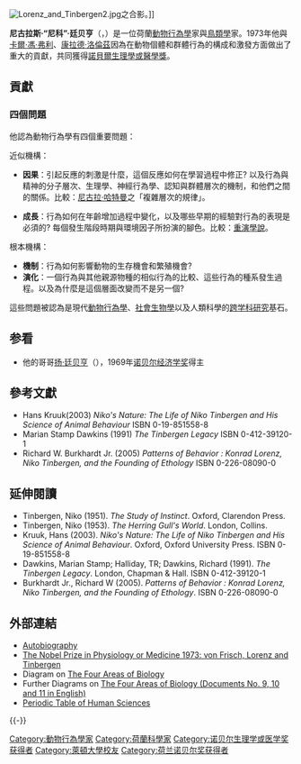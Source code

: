 {{Infobox scientist
| name = 尼古拉斯·廷貝亨{{Nobel icon|1973年諾貝爾生理學或醫學獎|諾貝爾生理學或醫學獎}}<br>Niko Tinbergen
| image =Nikolaas Tinbergen 1978.jpg
| image_size = 200px
| caption = 尼古拉斯·廷贝亨（1978年）
| birth_date = {{birth date|1907|04|15|df=y}}
| birth_place = {{NL}}[[海牙|海牙]]
| residence = {{UK}}
| nationality = {{NL}}
| death_date = {{death date and age|1988|12|21|1907|04|15|df=y}}
| death_place = {{UK}}[[牛津|牛津]]
| field = [[动物学|動物學家]]、[[动物行为学|動物行為學家]]
| work_institution = [[牛津大学|牛津大学]]
| alma_mater = [[萊頓大學|萊頓大學]]
| doctoral_advisor = Hildebrand Boschma
| doctoral_students =  {{ubl|[[理查德·道金斯|理查德·道金斯]]|[[德斯蒙德·莫利斯|德斯蒙德·莫利斯]]}}
| known_for = {{tsl|en|Hawk/goose effect|鹰/鹅效应}}<br>{{tsl|en|Tinbergen's four questions|廷贝亨的四个问题}}
| prizes = [[诺贝尔生理学或医学奖|诺贝尔生理学或医学奖]] (1973)
| religion =
| footnotes =(兄)[[扬·廷贝亨|扬·廷贝亨]]([[诺贝尔经济学奖|诺贝尔经济学奖]]/1969年)<br>(弟)吕克·廷贝亨(Luuk Tinbergen)(鳥類學家和生態學家)
}}
[[File:Lorenz_and_Tinbergen2.jpg|thumb]]之合影。]]

'''尼古拉斯·“尼科”·廷贝亨'''（{{lang-nl|Nikolaas "Niko" Tinbergen}}，{{bd|1907年|4月15日|1988年|12月21日|catIdx=L}}）是一位荷蘭[[動物行為學|動物行為學]]家與[[鳥類學|鳥類學]]家。1973年他與[[卡爾·馮·弗利|卡爾·馮·弗利]]、[[康拉德·洛倫茲|康拉德·洛倫茲]]因為在動物個體和群體行為的構成和激發方面做出了重大的貢獻，共同獲得[[諾貝爾生理學或醫學獎|諾貝爾生理學或醫學獎]]。

== 貢獻 ==
=== 四個問題 ===
他認為動物行為學有四個重要問題：

近似機構：

*'''因果'''：引起反應的刺激是什麼，這個反應如何在學習過程中修正? 以及行為與精神的分子層次、生理學、神經行為學、認知與群體層次的機制，和他們之間的關係。比較：[[尼古拉·哈特曼|尼古拉·哈特曼]]之「複雜層次的規律」。

*'''成長'''：行為如何在年齡增加過程中變化，以及哪些早期的經驗對行為的表現是必須的? 每個發生階段時期與環境因子所扮演的腳色。比較：[[重演學說|重演學說]]。
 
根本機構：

*'''機制'''：行為如何影響動物的生存機會和繁殖機會? 
*'''演化'''：一個行為與其他親源物種的相似行為的比較、這些行為的種系發生過程。以及為什麼是這個層面改變而不是另一個?

這些問題被認為是現代[[動物行為學|動物行為學]]、[[社會生物學|社會生物學]]以及人類科學的[[跨学科研究|跨学科研究]]基石。

== 参看 ==
*他的哥哥[[扬·廷贝亨|扬·廷贝亨]]（{{lang|nl|Jan Tinbergen}}），1969年[[诺贝尔经济学奖|诺贝尔经济学奖]]得主

== 參考文獻 ==
{{refbegin}}
* Hans Kruuk(2003) ''Niko's Nature: The Life of Niko Tinbergen and His Science of Animal Behaviour'' ISBN 0-19-851558-8 
* Marian Stamp Dawkins (1991) ''The Tinbergen Legacy'' ISBN 0-412-39120-1
* Richard W. Burkhardt Jr. (2005) ''Patterns of Behavior : Konrad Lorenz, Niko Tinbergen, and the Founding of Ethology'' ISBN 0-226-08090-0
{{refend}}

==延伸閱讀==
{{refbegin}}
* Tinbergen, Niko (1951). ''The Study of Instinct''. Oxford, Clarendon Press.
* Tinbergen, Niko (1953). ''The Herring Gull's World''. London, Collins.
* Kruuk, Hans  (2003). ''Niko's Nature: The Life of Niko Tinbergen and His Science of Animal Behaviour''. Oxford, Oxford University Press. ISBN 0-19-851558-8
* Dawkins, Marian Stamp; Halliday, TR; Dawkins, Richard  (1991). ''The Tinbergen Legacy''. London, Chapman & Hall. ISBN 0-412-39120-1
* Burkhardt Jr., Richard W (2005). ''Patterns of Behavior : Konrad Lorenz, Niko Tinbergen, and the Founding of Ethology''. ISBN 0-226-08090-0
{{refend}}

== 外部連結 ==
{{Commons category|Nikolaas Tinbergen}}
*[http://nobelprize.org/medicine/laureates/1973/tinbergen-autobio.html Autobiography]{{Wayback|url=http://nobelprize.org/medicine/laureates/1973/tinbergen-autobio.html |date=20081015211543 }}
*[http://nobelprize.org/medicine/laureates/1973/index.html The Nobel Prize in Physiology or Medicine 1973: von Frisch, Lorenz and Tinbergen]{{Wayback|url=http://nobelprize.org/medicine/laureates/1973/index.html |date=20080830040024 }} 
*Diagram on [https://web.archive.org/web/20070622020500/http://www-personal.umich.edu/~nesse/fourquestions.pdf The Four Areas of Biology]
* Further Diagrams on [http://homepage.uibk.ac.at/~c720126/humanethologie/ws/medicus/block1/inhalt.html The Four Areas of Biology (Documents No. 9, 10 and 11 in English)]{{Wayback|url=http://homepage.uibk.ac.at/~c720126/humanethologie/ws/medicus/block1/inhalt.html |date=20170514163716 }}
* [http://en.wikipedia.org/wiki/Animal_behavior_questions Periodic Table of Human Sciences]{{Wayback|url=http://en.wikipedia.org/wiki/Animal_behavior_questions |date=20151024111651 }}

{{-}}
{{自然历史}}
{{諾貝爾生理學或醫學獎獲得者 (1951年-1975年)}}
{{Neuroethology}}
{{Ethology}}

{{Authority control}}

{{DEFAULTSORT:Tinbergen, Nikolaas}}
[[Category:動物行為學家|Category:動物行為學家]]
[[Category:荷蘭科學家|Category:荷蘭科學家]]
[[Category:诺贝尔生理学或医学奖获得者|Category:诺贝尔生理学或医学奖获得者]]
[[Category:萊頓大學校友|Category:萊頓大學校友]]
[[Category:荷兰诺贝尔奖获得者|Category:荷兰诺贝尔奖获得者]]